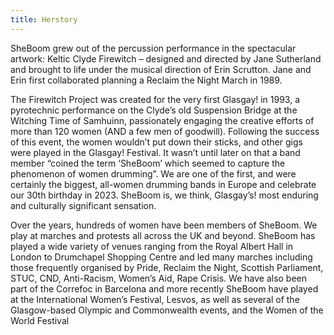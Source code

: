 ```yaml
---
title: Herstory
---
```


SheBoom grew out of the percussion performance in the spectacular artwork: Keltic Clyde Firewitch – designed and directed by Jane Sutherland and brought to life under the musical direction of Erin Scrutton. Jane and Erin first collaborated planning a Reclaim the Night March in 1989.

The Firewitch Project was created for the very first Glasgay! in 1993, a pyrotechnic performance on the Clyde’s old Suspension Bridge at the Witching Time of Samhuinn, passionately engaging the creative efforts of more than 120 women (AND a few men of goodwill).  Following the success of this event, the women wouldn’t put down their sticks, and other gigs were played in the Glasgay! Festival.  It wasn’t until later on that a band member “coined the term ‘SheBoom’ which seemed to capture the phenomenon of women drumming”.  We are one of the first, and were certainly the biggest, all-women drumming bands in Europe and celebrate our 30th birthday in 2023.  SheBoom is, we think, Glasgay's! most enduring and culturally significant sensation.

Over the years, hundreds of women have been members of SheBoom. We play at marches and protests all across the UK and beyond. SheBoom has played a wide variety of venues ranging from the Royal Albert Hall in London to Drumchapel Shopping Centre and led many marches including those frequently organised by Pride, Reclaim the Night, Scottish Parliament, STUC, CND, Anti-Racism, Women’s Aid, Rape Crisis.  We have also been part of the Correfoc in Barcelona and more recently SheBoom have played at the International Women’s Festival, Lesvos, as well as several of the Glasgow-based Olympic and Commonwealth events, and the Women of the World Festival
